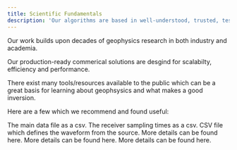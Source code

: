 ```yaml
---
title: Scientific Fundamentals
description: 'Our algorithms are based in well-understood, trusted, tested scientific principles'
---
```


Our work builds upon decades of geophysics research in both industry and academia. 

Our production-ready commerical solutions are desgind for scalabilty, efficiency and performance. 

There exist many tools/resources available to the public which can be a great basis for learning about geophsysics and what makes a good inversion.

Here are a few which we recommend and found useful: 

<CardGroup cols={3}>
  <Card title="SimPEG" icon="square-1" href="https://simpeg.xyz">
    The main data file as a csv. 
  </Card>
  <Card title="UBC Fundamentals of Inversions" icon="square-2" href="https://giftoolscookbook.readthedocs.io/en/latest/content/fundamentals/index.html">
    The receiver sampling times as a csv. 
  </Card>
  <Card title="Click on me" icon="link" href="/content/components/card-group">
    CSV file which defines the waveform from the source.
  </Card>
  <Card title="System Configuration" icon="square-4">
    More details can be found here.
  </Card>
  <Card title="Survey Configuration" icon="square-5">
    More details can be found here.
  </Card>
  <Card title="Inversion Configuration" icon="square-6">
    More details can be found here.
  </Card>
</CardGroup>
